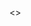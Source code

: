 


<>
<Title title="ホーム" />
<Ogp title="ようこそ！" />
<Seo title="ホーム" />
<Quotes />

<div className="bounce-target">
  <Image
    src="/assets/images/yudejp.png"
    width={50}
    height={50}
    alt="yude.jp logo"
  />
</div>

<ParticlesArea />

<a rel="me" href="https://mstdn.soine.site/@yude" style={{ display: "none" }}>
  Mastodon
</a>

</>
